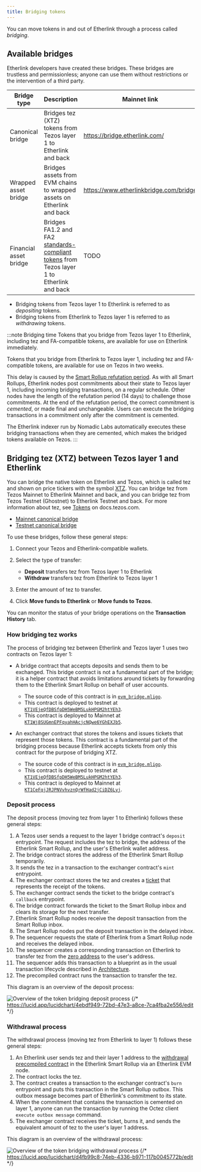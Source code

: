 ```yaml
---
title: Bridging tokens
---
```


You can move tokens in and out of Etherlink through a process called _bridging_.

## Available bridges

Etherlink developers have created these bridges.
These bridges are trustless and permissionless; anyone can use them without restrictions or the intervention of a third party.

Bridge type | Description | Mainnet link | Testnet link
--- | --- | --- | ---
Canonical bridge | Bridges tez (XTZ) tokens from Tezos layer 1 to Etherlink and back | https://bridge.etherlink.com/ | https://testnet.bridge.etherlink.com/
Wrapped asset bridge | Bridges assets from EVM chains to wrapped assets on Etherlink and back | https://www.etherlinkbridge.com/bridge | Not available on Etherlink Testnet
Financial asset bridge | Bridges FA1.2 and FA2 [standards-compliant tokens](https://docs.tezos.com/architecture/tokens) from Tezos layer 1 to Etherlink and back | TODO | TODO

- Bridging tokens from Tezos layer 1 to Etherlink is referred to as _depositing_ tokens.
- Bridging tokens from Etherlink to Tezos layer 1 is referred to as _withdrawing_ tokens.

:::note Bridging time
Tokens that you bridge from Tezos layer 1 to Etherlink, including tez and FA-compatible tokens, are available for use on Etherlink immediately.

Tokens that you bridge from Etherlink to Tezos layer 1, including tez and FA-compatible tokens, are available for use on Tezos in two weeks.

This delay is caused by the [Smart Rollup refutation period](https://docs.tezos.com/architecture/smart-rollups#refutation-periods).
As with all Smart Rollups, Etherlink nodes post commitments about their state to Tezos layer 1, including incoming bridging transactions, on a regular schedule.
Other nodes have the length of the refutation period (14 days) to challenge those commitments.
At the end of the refutation period, the correct commitment is _cemented_, or made final and unchangeable.
Users can execute the bridging transactions in a commitment only after the commitment is cemented.

The Etherlink indexer run by Nomadic Labs automatically executes these bridging transactions when they are cemented, which makes the bridged tokens available on Tezos.
:::

## Bridging tez (XTZ) between Tezos layer 1 and Etherlink

You can bridge the native token on Etherlink and Tezos, which is called tez and shown on price tickers with the symbol [XTZ](https://coinmarketcap.com/currencies/tezos/).
You can bridge tez from Tezos Mainnet to Etherlink Mainnet and back, and you can bridge tez from Tezos Testnet (Ghostnet) to Etherlink Testnet and back.
For more information about tez, see [Tokens](https://docs.tezos.com/architecture/tokens) on docs.tezos.com.

- [Mainnet canonical bridge](https://bridge.etherlink.com/)
- [Testnet canonical bridge](https://testnet.bridge.etherlink.com/)

To use these bridges, follow these general steps:

1. Connect your Tezos and Etherlink-compatible wallets.
1. Select the type of transfer:

   - **Deposit** transfers tez from Tezos layer 1 to Etherlink
   - **Withdraw** transfers tez from Etherlink to Tezos layer 1

1. Enter the amount of tez to transfer.

1. Click **Move funds to Etherlink** or **Move funds to Tezos**.

You can monitor the status of your bridge operations on the **Transaction History** tab.

### How bridging tez works

The process of bridging tez between Etherlink and Tezos layer 1 uses two contracts on Tezos layer 1:

- A bridge contract that accepts deposits and sends them to be exchanged.
This bridge contract is not a fundamental part of the bridge; it is a helper contract that avoids limitations around tickets by forwarding them to the Etherlink Smart Rollup on behalf of user accounts.

  - The source code of this contract is in [`evm_bridge.mligo`](https://gitlab.com/tezos/tezos/-/blob/master/etherlink/tezos_contracts/evm_bridge.mligo).
  - This contract is deployed to testnet at [`KT1VEjeQfDBSfpDH5WeBM5LukHPGM2htYEh3`](https://ghostnet.tzkt.io/KT1VEjeQfDBSfpDH5WeBM5LukHPGM2htYEh3/).
  - This contract is deployed to Mainnet at [`KT1Wj8SUGmnEPFqyahHAcjcNQwe6YGhEXJb5`](https://tzkt.io/KT1Wj8SUGmnEPFqyahHAcjcNQwe6YGhEXJb5/).

- An exchanger contract that stores the tokens and issues tickets that represent those tokens.
This contract is a fundamental part of the bridging process because Etherlink accepts tickets from only this contract for the purpose of bridging XTZ.

  - The source code of this contract is in [`evm_bridge.mligo`](https://gitlab.com/tezos/tezos/-/blob/master/etherlink/tezos_contracts/exchanger.mligo).
  - This contract is deployed to testnet at [`KT1VEjeQfDBSfpDH5WeBM5LukHPGM2htYEh3`](https://ghostnet.tzkt.io/KT1VEjeQfDBSfpDH5WeBM5LukHPGM2htYEh3/).
  - This contract is deployed to Mainnet at [`KT1CeFqjJRJPNVvhvznQrWfHad2jCiDZ6Lyj`](https://tzkt.io/KT1CeFqjJRJPNVvhvznQrWfHad2jCiDZ6Lyj/).

### Deposit process

The deposit process (moving tez from layer 1 to Etherlink) follows these general steps:

1. A Tezos user sends a request to the layer 1 bridge contract's `deposit` entrypoint.
The request includes the tez to bridge, the address of the Etherlink Smart Rollup, and the user's Etherlink wallet address.
1. The bridge contract stores the address of the Etherlink Smart Rollup temporarily.
1. It sends the tez in a transaction to the exchanger contract's `mint` entrypoint.
1. The exchanger contract stores the tez and creates a [ticket](https://docs.tezos.com/smart-contracts/data-types/complex-data-types#tickets) that represents the receipt of the tokens.
1. The exchanger contract sends the ticket to the bridge contract's `callback` entrypoint.
1. The bridge contract forwards the ticket to the Smart Rollup inbox and clears its storage for the next transfer.
1. Etherlink Smart Rollup nodes receive the deposit transaction from the Smart Rollup inbox.
1. The Smart Rollup nodes put the deposit transaction in the delayed inbox.
1. The sequencer requests the state of Etherlink from a Smart Rollup node and receives the delayed inbox.
1. The sequencer creates a corresponding transaction on Etherlink to transfer tez from the [zero address](https://explorer.etherlink.com/address/0x0000000000000000000000000000000000000000) to the user's address.
1. The sequencer adds this transaction to a blueprint as in the usual transaction lifecycle described in [Architecture](../network/architecture).
1. The precompiled contract runs the transaction to transfer the tez.

This diagram is an overview of the deposit process:

![Overview of the token bridging deposit process](/img/bridging-deposit.png)
{/* https://lucid.app/lucidchart/4ebdf949-72bd-47e3-a8ce-7ca4fba2e556/edit */}

### Withdrawal process

The withdrawal process (moving tez from Etherlink to layer 1) follows these general steps:

1. An Etherlink user sends tez and their layer 1 address to the [withdrawal precompiled contract](https://explorer.etherlink.com/address/0xff00000000000000000000000000000000000001) in the Etherlink Smart Rollup via an Etherlink EVM node.
1. The contract locks the tez.
1. The contract creates a transaction to the exchanger contract's `burn` entrypoint and puts this transaction in the Smart Rollup outbox.
This outbox message becomes part of Etherlink's commitment to its state.
1. When the commitment that contains the transaction is cemented on layer 1, anyone can run the transaction by running the Octez client `execute outbox message` command.
1. The exchanger contract receives the ticket, burns it, and sends the equivalent amount of tez to the user's layer 1 address.

This diagram is an overview of the withdrawal process:

![Overview of the token bridging withdrawal process](/img/bridging-withdrawal.png)
{/* https://lucid.app/lucidchart/d4fb99c8-74eb-4336-b971-117b0045772b/edit */}
